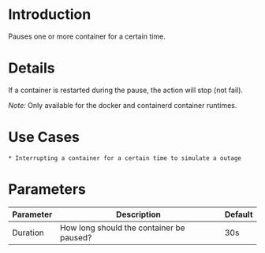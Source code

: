 # Introduction

Pauses one or more container for a certain time.

# Details

If a container is restarted during the pause, the action will stop (not fail).

_Note:_ Only available for the docker and containerd container runtimes.


# Use Cases

    * Interrupting a container for a certain time to simulate a outage

# Parameters

| Parameter | Description                              | Default |
|-----------|------------------------------------------|---------|
| Duration  | How long should the container be paused? | 30s     |
